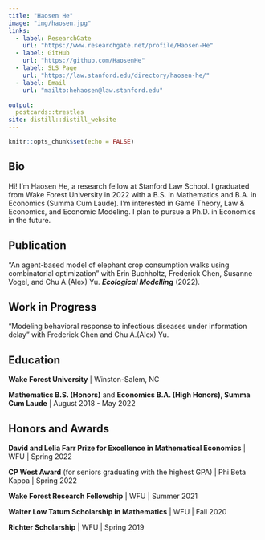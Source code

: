 ```yaml
---
title: "Haosen He"
image: "img/haosen.jpg"
links:
  - label: ResearchGate
    url: "https://www.researchgate.net/profile/Haosen-He"
  - label: GitHub
    url: "https://github.com/HaosenHe"
  - label: SLS Page
    url: "https://law.stanford.edu/directory/haosen-he/"
  - label: Email
    url: "mailto:hehaosen@law.stanford.edu"

output:
  postcards::trestles
site: distill::distill_website
---
```


```r
knitr::opts_chunk$set(echo = FALSE)
```

## Bio

Hi! I'm Haosen He, a research fellow at Stanford Law School. I graduated from Wake Forest University in 2022 with a B.S. in Mathematics and B.A. in Economics (Summa Cum Laude). I'm interested in Game Theory, Law & Economics, and Economic Modeling. I plan to pursue a Ph.D. in Economics in the future.

## Publication

“An agent-based model of elephant crop consumption walks using combinatorial optimization”
with Erin Buchholtz, Frederick Chen, Susanne Vogel, and Chu A.(Alex) Yu. ***Ecological Modelling*** (2022).

## Work in Progress

“Modeling behavioral response to infectious diseases under information delay”
with Frederick Chen and Chu A.(Alex) Yu.

## Education

**Wake Forest University** | Winston-Salem, NC

**Mathematics B.S. (Honors)** and **Economics B.A. (High Honors), Summa Cum Laude** | August 2018 - May 2022


## Honors and Awards

**David and Lelia Farr Prize for Excellence in Mathematical Economics** | WFU | Spring 2022

**CP West Award** (for seniors graduating with the highest GPA) | Phi Beta Kappa | Spring 2022

**Wake Forest Research Fellowship**  | WFU | Summer 2021

**Walter Low Tatum Scholarship in Mathematics** | WFU | Fall 2020 

**Richter Scholarship** | WFU | Spring 2019